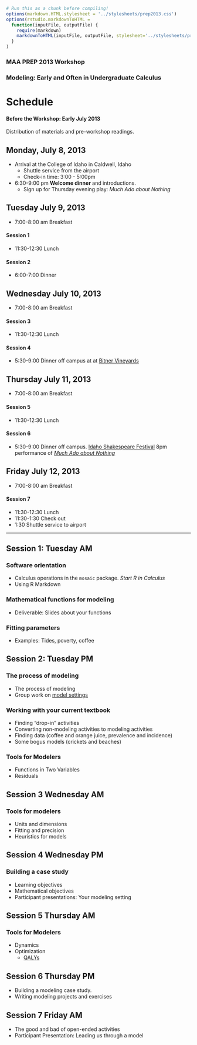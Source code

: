 ```r
# Run this as a chunk before compiling!
options(markdown.HTML.stylesheet = '../stylesheets/prep2013.css')
options(rstudio.markdownToHTML =
  function(inputFile, outputFile) {     
    require(markdown)
    markdownToHTML(inputFile, outputFile, stylesheet='../stylesheets/prep2013.css')  
  }
)
```
<script src="https://ajax.googleapis.com/ajax/libs/jquery/1.7.1/jquery.min.js"></script>
<script src="../javascripts/main.js"></script>

### MAA PREP 2013 Workshop
### Modeling: Early and Often in Undergraduate Calculus

Schedule
=================

#### Before the Workshop: Early July 2013

Distribution of materials and pre-workshop readings.

## Monday, July 8, 2013

* Arrival at the College of Idaho in Caldwell, Idaho
    * Shuttle service from the airport
    * Check-in time: 3:00 - 5:00pm
    
* 6:30-9:00 pm  **Welcome dinner** and introductions.
    * Sign up for Thursday evening play: *Much Ado about Nothing*

## Tuesday July 9, 2013

* 7:00-8:00 am Breakfast

#### Session 1


* 11:30-12:30 Lunch

#### Session 2


* 6:00-7:00 Dinner

## Wednesday July 10, 2013

* 7:00-8:00 am Breakfast

#### Session 3


* 11:30-12:30 Lunch

#### Session 4



* 5:30-9:00 Dinner off campus at at [Bitner Vineyards](http://www.bitnervineyards.com/)

## Thursday July 11, 2013

* 7:00-8:00 am Breakfast


#### Session 5


* 11:30-12:30 Lunch

#### Session 6

* 5:30-9:00 Dinner off campus.  [Idaho Shakespeare Festival](http://www.idahoshakespeare.org/) 8pm performance of [*Much Ado about Nothing*](https://en.wikipedia.org/wiki/Much_Ado_About_Nothing)


## Friday July 12, 2013

* 7:00-8:00 am Breakfast

#### Session 7

* 11:30-12:30 Lunch
* 11:30-1:30 Check out
* 1:30 Shuttle service to airport

---------------------------

## Session 1: Tuesday AM

### Software orientation

* Calculus operations in the `mosaic` package. *Start R in Calculus*
* Using R Markdown

### Mathematical functions for modeling
* Deliverable: Slides about your functions

### Fitting parameters
* Examples: Tides, poverty, coffee
   
## Session 2: Tuesday PM

### The process of modeling

* The process of modeling
* Group work on [model settings](model-settings.html)
    
### Working with your current textbook

* Finding "drop-in" activities
* Converting non-modeling activities to modeling activities
* Finding data (coffee and orange juice, prevalence and incidence)
* Some bogus models (crickets and beaches)
    
### Tools for Modelers

* Functions in Two Variables
* Residuals

## Session 3 Wednesday AM

### Tools for modelers

* Units and dimensions
* Fitting and precision
* Heuristics for models

## Session 4 Wednesday PM

### Building a case study

* Learning objectives
* Mathematical objectives
* Participant presentations: Your modeling setting

## Session 5 Thursday AM

### Tools for Modelers

* Dynamics
* Optimization
    * [QALYs](http://prep2012.mosaic-web.org/Topics/Optimization/QALY1.html)

## Session 6 Thursday PM

* Building a modeling case study.
* Writing modeling projects and exercises



## Session 7 Friday AM

* The good and bad of open-ended activities
* Participant Presentation: Leading us through a model




